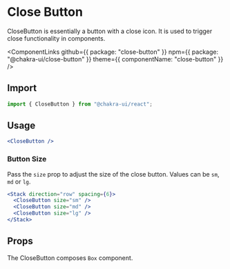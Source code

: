 # Close Button

CloseButton is essentially a button with a close icon. It is used to trigger
close functionality in components.

<ComponentLinks
  github={{ package: "close-button" }}
  npm={{ package: "@chakra-ui/close-button" }}
  theme={{ componentName: "close-button" }}
/>

## Import

```js
import { CloseButton } from "@chakra-ui/react";
```

## Usage

```jsx live
<CloseButton />
```

### Button Size

Pass the `size` prop to adjust the size of the close button. Values can be `sm`,
`md` or `lg`.

```jsx live
<Stack direction="row" spacing={6}>
  <CloseButton size="sm" />
  <CloseButton size="md" />
  <CloseButton size="lg" />
</Stack>
```

## Props

The CloseButton composes `Box` component.

<PropsTable of="CloseButton" />
